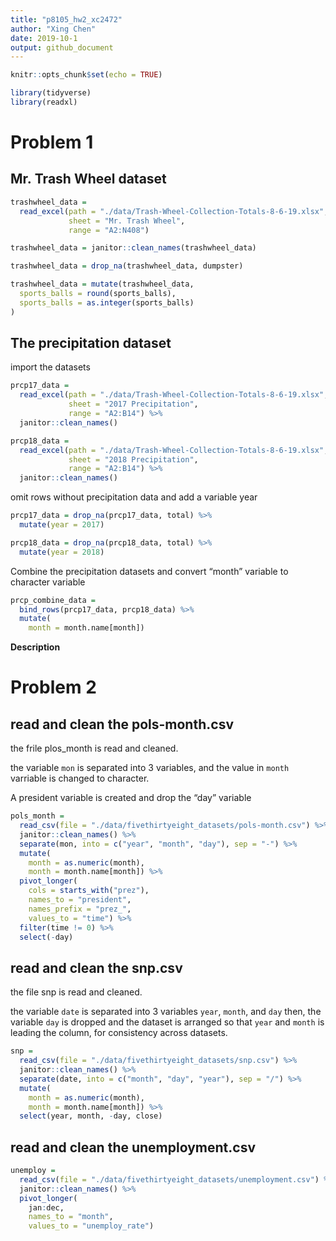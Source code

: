 ```yaml
---
title: "p8105_hw2_xc2472"
author: "Xing Chen"
date: 2019-10-1
output: github_document
---
```


```r
knitr::opts_chunk$set(echo = TRUE)

library(tidyverse)
library(readxl)
```


# Problem 1

## Mr. Trash Wheel dataset

```r
trashwheel_data = 
  read_excel(path = "./data/Trash-Wheel-Collection-Totals-8-6-19.xlsx", 
             sheet = "Mr. Trash Wheel", 
             range = "A2:N408")

trashwheel_data = janitor::clean_names(trashwheel_data)

trashwheel_data = drop_na(trashwheel_data, dumpster)

trashwheel_data = mutate(trashwheel_data, 
  sports_balls = round(sports_balls),
  sports_balls = as.integer(sports_balls)
)
```

## The precipitation dataset

import the datasets

```r
prcp17_data = 
  read_excel(path = "./data/Trash-Wheel-Collection-Totals-8-6-19.xlsx",
             sheet = "2017 Precipitation",
             range = "A2:B14") %>% 
  janitor::clean_names()

prcp18_data = 
  read_excel(path = "./data/Trash-Wheel-Collection-Totals-8-6-19.xlsx",
             sheet = "2018 Precipitation",
             range = "A2:B14") %>% 
  janitor::clean_names()
```

omit rows without precipitation data and add a variable year

```r
prcp17_data = drop_na(prcp17_data, total) %>% 
  mutate(year = 2017)

prcp18_data = drop_na(prcp18_data, total) %>% 
  mutate(year = 2018)
```

Combine the precipitation datasets and convert "month" variable to character variable

```r
prcp_combine_data = 
  bind_rows(prcp17_data, prcp18_data) %>% 
  mutate(
    month = month.name[month])
```

**Description**


# Problem 2

## read and clean the pols-month.csv

the frile plos_month is read and cleaned. 

the variable `mon` is separated into 3 variables, and the value in `month` varriable is changed to character.

A president variable is created and drop the "day" variable

```r
pols_month = 
  read_csv(file = "./data/fivethirtyeight_datasets/pols-month.csv") %>% 
  janitor::clean_names() %>% 
  separate(mon, into = c("year", "month", "day"), sep = "-") %>% 
  mutate(
    month = as.numeric(month),
    month = month.name[month]) %>% 
  pivot_longer(
    cols = starts_with("prez"),
    names_to = "president",
    names_prefix = "prez_",
    values_to = "time") %>% 
  filter(time != 0) %>% 
  select(-day)
```


## read and clean the snp.csv

the file snp is read and cleaned.

the variable `date` is separated into 3 variables `year`, `month`, and `day`
then, the variable `day` is dropped and the dataset is arranged so that `year` and
`month` is leading the column, for consistency across datasets. 

```r
snp = 
  read_csv(file = "./data/fivethirtyeight_datasets/snp.csv") %>% 
  janitor::clean_names() %>% 
  separate(date, into = c("month", "day", "year"), sep = "/") %>% 
  mutate(
    month = as.numeric(month),
    month = month.name[month]) %>% 
  select(year, month, -day, close)
```


## read and clean the unemployment.csv

```r
unemploy = 
  read_csv(file = "./data/fivethirtyeight_datasets/unemployment.csv") %>% 
  janitor::clean_names() %>% 
  pivot_longer(
    jan:dec,
    names_to = "month",
    values_to = "unemploy_rate")
```






